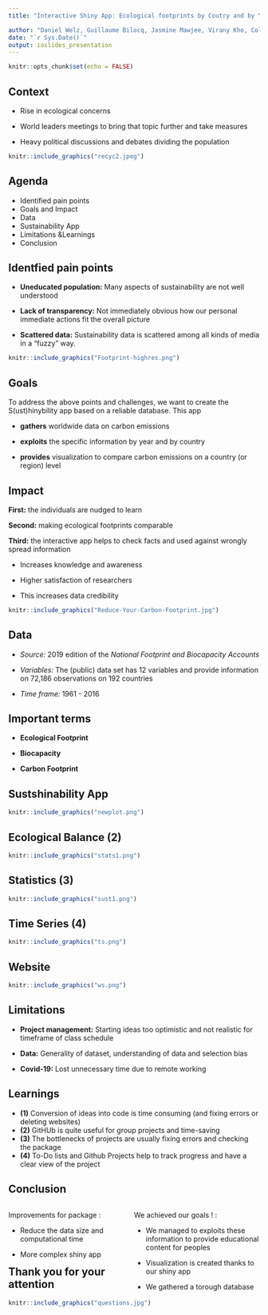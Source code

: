 ```yaml
---
title: "Interactive Shiny App: Ecological footprints by Coutry and by Year"

author: "Daniel Welz, Guillaume Bilocq, Jasmine Mawjee, Virany Kho, Colin Steffe"
date: "`r Sys.Date()`"
output: ioslides_presentation
---
```


```r
knitr::opts_chunk$set(echo = FALSE)
```

## Context

-   Rise in ecological concerns

-   World leaders meetings to bring that topic further and take measures

-   Heavy political discussions and debates dividing the population

```r
knitr::include_graphics("recyc2.jpeg")
```


## Agenda

-   Identified pain points
-   Goals and Impact
-   Data
-   Sustainability App
-   Limitations &Learnings 
-   Conclusion

## Identfied pain points

-   **Uneducated population:** Many aspects of sustainability are not well understood

-   **Lack of transparency:** Not immediately obvious how our personal immediate actions fit the overall picture

-   **Scattered data:** Sustainability data is scattered among all kinds of media in a "fuzzy" way.

```r
knitr::include_graphics("Footprint-highres.png")
```

## Goals

To address the above points and challenges, we want to create the S(ust)hinybility app based on a reliable database. This app

-   **gathers** worldwide data on carbon emissions

-   **exploits** the specific information by year and by country

-   **provides** visualization to compare carbon emissions on a country (or region) level

## Impact

::: columns-2
**First:** the individuals are nudged to learn

**Second:** making ecological footprints comparable

**Third:** the interactive app helps to check facts and used against wrongly spread information

-   Increases knowledge and awareness

-   Higher satisfaction of researchers

-   This increases data credibility
:::

```r
knitr::include_graphics("Reduce-Your-Carbon-Footprint.jpg")
```

## Data

-   *Source:* 2019 edition of the *National Footprint and Biocapacity Accounts*

-   *Variables:* The (public) data set has 12 variables and provide information on 72,186 observations on 192 countries

-   *Time frame:* 1961 - 2016

## Important terms

-   **Ecological Footprint**

-   **Biocapacity**

-   **Carbon Footprint**

## Sustshinability App

```r
knitr::include_graphics("newplot.png")
```


## Ecological Balance (2)

```r
knitr::include_graphics("stats1.png")
```



## Statistics (3)

```r
knitr::include_graphics("sust1.png")
```


## Time Series (4)

```r
knitr::include_graphics("ts.png")
```

## Website 

```r
knitr::include_graphics("ws.png")
```


## Limitations

-   **Project management:** Starting ideas too optimistic and not realistic for timeframe of class schedule

-   **Data:** Generality of dataset, understanding of data and selection bias

-   **Covid-19:** Lost unnecessary time due to remote working 

## Learnings

-   **(1)** Conversion of ideas into code is time consuming (and fixing errors or deleting websites)
-   **(2)** GitHUb is quite useful for group projects and time-saving
-   **(3)** The bottlenecks of projects are usually fixing errors and checking the package
-   **(4)** To-Do lists and Github Projects help to track progress and have a clear view of the project

## Conclusion

<div style="float: left; width: 50%;">
Improvements for package :

- Reduce the data size and computational time

- More complex shiny app
</div>

<div style="float: right; width: 50%;">
We achieved our goals ! : 

- We managed to exploits these information to provide educational content for peoples
 
- Visualization is created thanks to our shiny app

- We gathered a torough database
</div>


## Thank you for your attention

```r
knitr::include_graphics("questions.jpg")
```

